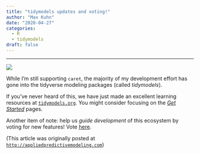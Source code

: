```yaml
---
title: "tidymodels updates and voting!"
author: "Max Kuhn"
date: "2020-04-27"
categories:
  - R
  - tidymodels
draft: false
--- 
```


<hr>

![](tm-banner-small.png){fig-align="center"}

While I'm still supporting `caret`, the majority of my development effort has gone into the tidyverse modeling packages (called _tidymodels_). 

If you've never heard of this, we have just made an excellent learning resources at [`tidymodels.org`](https://www.tidymodels.org/). You might consider focusing on the [_Get Started_](https://www.tidymodels.org/start/) pages.

Another item of note: help us _guide development_ of this ecosystem by voting for new features! Vote [here](https://twitter.com/juliasilge/status/1254879555979849729?s=20&t=FhcmAZLKtfBvp_P7PDkzkw).

(This article was originally posted at [`http://appliedpredictivemodeling.com`](http://appliedpredictivemodeling.com/blog/2020/4/27/tidymodels-updates-and-voting))